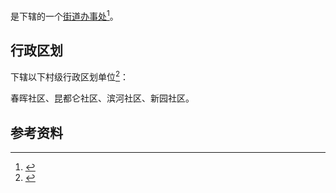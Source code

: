 {{中国乡级行政区|15/06/02/012/000}}

'''{{PAGENAMEBASE}}'''是{{PRC admin/fullname|15/06/02/012/000|3}}下辖的一个[[街道办事处|街道办事处]]<ref>{{PRC admin/ref sgc|{{PRC admin/parent|15/06/02/012/000}}}}</ref>。

== 行政区划 ==
{{PAGENAMEBASE}}下辖以下村级行政区划单位<ref>{{PRC admin/ref sgc|15/06/02/012/000}}</ref>：

春晖社区、昆都仑社区、滨河社区、新园社区。

== 参考资料 ==
{{reflist}}

{{内蒙古行政区划小作品}}
{{PRC admin/navcat|15/06/02/012/000}}